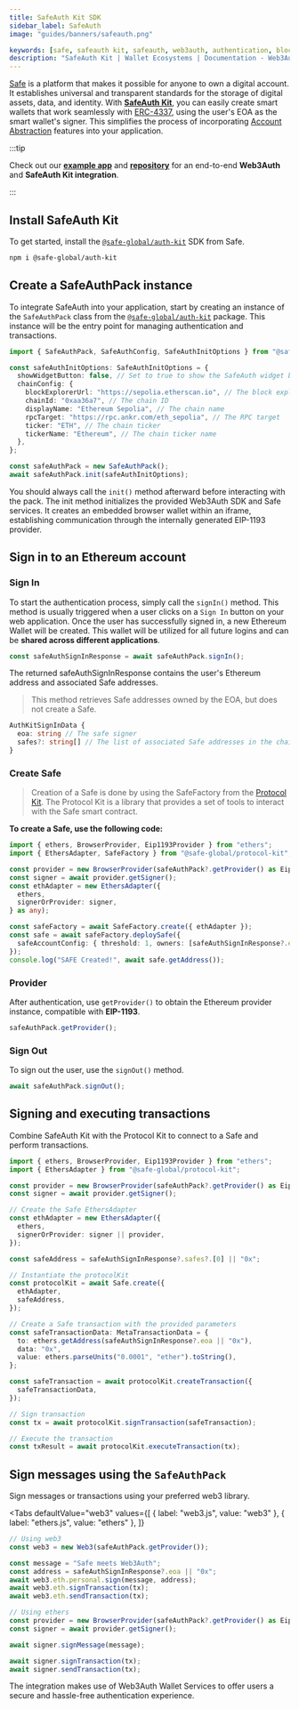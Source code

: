 ```yaml
---
title: SafeAuth Kit SDK
sidebar_label: SafeAuth
image: "guides/banners/safeauth.png"

keywords: [safe, safeauth kit, safeauth, web3auth, authentication, blockchain]
description: "SafeAuth Kit | Wallet Ecosystems | Documentation - Web3Auth"
---
```



[Safe](https://safe.global/) is a platform that makes it possible for anyone to own a digital
account. It establishes universal and transparent standards for the storage of digital assets, data,
and identity. With **[SafeAuth Kit](https://www.npmjs.com/package/@safe-global/auth-kit)**, you can
easily create smart wallets that work seamlessly with
[ERC-4337](https://eips.ethereum.org/EIPS/eip-4337), using the user's EOA as the smart wallet's
signer. This simplifies the process of incorporating
[Account Abstraction](https://ethereum.org/en/roadmap/account-abstraction/) features into your
application.

:::tip

Check out our [**example app**](https://w3a-safe-demo.vercel.app/) and
[**repository**](https://github.com/Web3Auth/wallet-ecosystems-examples/tree/main/safeauth-embed/safe-react-example)
for an end-to-end **Web3Auth** and **SafeAuth Kit integration**.

:::

## Install SafeAuth Kit

To get started, install the
[`@safe-global/auth-kit`](https://www.npmjs.com/package/@safe-global/auth-kit) SDK from Safe.

```bash
npm i @safe-global/auth-kit
```

## Create a SafeAuthPack instance

To integrate SafeAuth into your application, start by creating an instance of the `SafeAuthPack`
class from the [`@safe-global/auth-kit`](https://www.npmjs.com/package/@safe-global/auth-kit)
package. This instance will be the entry point for managing authentication and transactions.

```typescript
import { SafeAuthPack, SafeAuthConfig, SafeAuthInitOptions } from "@safe-global/auth-kit";

const safeAuthInitOptions: SafeAuthInitOptions = {
  showWidgetButton: false, // Set to true to show the SafeAuth widget button
  chainConfig: {
    blockExplorerUrl: "https://sepolia.etherscan.io", // The block explorer URL
    chainId: "0xaa36a7", // The chain ID
    displayName: "Ethereum Sepolia", // The chain name
    rpcTarget: "https://rpc.ankr.com/eth_sepolia", // The RPC target
    ticker: "ETH", // The chain ticker
    tickerName: "Ethereum", // The chain ticker name
  },
};

const safeAuthPack = new SafeAuthPack();
await safeAuthPack.init(safeAuthInitOptions);
```

You should always call the `init()` method afterward before interacting with the pack. The init
method initializes the provided Web3Auth SDK and Safe services. It creates an embedded browser
wallet within an iframe, establishing communication through the internally generated EIP-1193
provider.

## Sign in to an Ethereum account

### Sign In

To start the authentication process, simply call the `signIn()` method. This method is usually
triggered when a user clicks on a `Sign In` button on your web application. Once the user has
successfully signed in, a new Ethereum Wallet will be created. This wallet will be utilized for all
future logins and can be **shared across different applications**.

```typescript
const safeAuthSignInResponse = await safeAuthPack.signIn();
```

The returned safeAuthSignInResponse contains the user's Ethereum address and associated Safe
addresses.

> This method retrieves Safe addresses owned by the EOA, but does not create a Safe.

```typescript
AuthKitSignInData {
  eoa: string // The safe signer
  safes?: string[] // The list of associated Safe addresses in the chain
}
```

### Create Safe

> Creation of a Safe is done by using the SafeFactory from the
> [Protocol Kit](https://www.npmjs.com/package/@safe-global/protocol-kit). The Protocol Kit is a
> library that provides a set of tools to interact with the Safe smart contract.

**To create a Safe, use the following code:**

```typescript
import { ethers, BrowserProvider, Eip1193Provider } from "ethers";
import { EthersAdapter, SafeFactory } from "@safe-global/protocol-kit";

const provider = new BrowserProvider(safeAuthPack?.getProvider() as Eip1193Provider);
const signer = await provider.getSigner();
const ethAdapter = new EthersAdapter({
  ethers,
  signerOrProvider: signer,
} as any);

const safeFactory = await SafeFactory.create({ ethAdapter });
const safe = await safeFactory.deploySafe({
  safeAccountConfig: { threshold: 1, owners: [safeAuthSignInResponse?.eoa as string] },
});
console.log("SAFE Created!", await safe.getAddress());
```

### Provider

After authentication, use `getProvider()` to obtain the Ethereum provider instance, compatible with
**EIP-1193**.

```typescript
safeAuthPack.getProvider();
```

### Sign Out

To sign out the user, use the `signOut()` method.

```typescript
await safeAuthPack.signOut();
```

## Signing and executing transactions

Combine SafeAuth Kit with the Protocol Kit to connect to a Safe and perform transactions.

```typescript
import { ethers, BrowserProvider, Eip1193Provider } from "ethers";
import { EthersAdapter } from "@safe-global/protocol-kit";

const provider = new BrowserProvider(safeAuthPack?.getProvider() as Eip1193Provider);
const signer = await provider.getSigner();

// Create the Safe EthersAdapter
const ethAdapter = new EthersAdapter({
  ethers,
  signerOrProvider: signer || provider,
});

const safeAddress = safeAuthSignInResponse?.safes?.[0] || "0x";

// Instantiate the protocolKit
const protocolKit = await Safe.create({
  ethAdapter,
  safeAddress,
});

// Create a Safe transaction with the provided parameters
const safeTransactionData: MetaTransactionData = {
  to: ethers.getAddress(safeAuthSignInResponse?.eoa || "0x"),
  data: "0x",
  value: ethers.parseUnits("0.0001", "ether").toString(),
};

const safeTransaction = await protocolKit.createTransaction({
  safeTransactionData,
});

// Sign transaction
const tx = await protocolKit.signTransaction(safeTransaction);

// Execute the transaction
const txResult = await protocolKit.executeTransaction(tx);
```

## Sign messages using the `SafeAuthPack`

Sign messages or transactions using your preferred web3 library.

<Tabs
  defaultValue="web3"
  values={[
    { label: "web3.js", value: "web3" },
    { label: "ethers.js", value: "ethers" },
  ]}
>
<TabItem value="web3">

```typescript
// Using web3
const web3 = new Web3(safeAuthPack.getProvider());

const message = "Safe meets Web3Auth";
const address = safeAuthSignInResponse?.eoa || "0x";
await web3.eth.personal.sign(message, address);
await web3.eth.signTransaction(tx);
await web3.eth.sendTransaction(tx);
```

</TabItem>
<TabItem value="ethers">

```typescript
// Using ethers
const provider = new BrowserProvider(safeAuthPack?.getProvider() as Eip1193Provider);
const signer = await provider.getSigner();

await signer.signMessage(message);

await signer.signTransaction(tx);
await signer.sendTransaction(tx);
```

</TabItem>
</Tabs>

The integration makes use of Web3Auth Wallet Services to offer users a secure and hassle-free
authentication experience.
